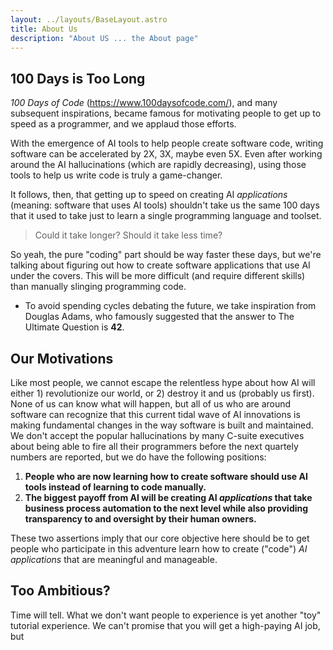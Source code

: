 ```yaml
---
layout: ../layouts/BaseLayout.astro
title: About Us
description: "About US ... the About page"
---
```

## 100 Days is Too Long

_100 Days of Code_ (https://www.100daysofcode.com/), and many subsequent inspirations, became famous 
for motivating people to get up to speed as a programmer,
and we applaud those efforts.

With the emergence of AI tools to help people create software code, writing software can
be accelerated by 2X, 3X, maybe even 5X. Even after working around the AI hallucinations (which
are rapidly decreasing), using those tools to help us write code is truly a game-changer.

It follows, then, that getting up to speed on creating AI _applications_ (meaning: software that
uses AI tools) shouldn't take us the same 100 days that it used to take just to learn a single
programming language and toolset.

> Could it take longer? Should it take less time? 

So yeah, the pure "coding" part should be way faster these days, but we're talking about figuring
out how to create software applications that use AI under the covers. This will be more difficult (and require different skills) than manually slinging programming 
code.
- To avoid spending cycles debating the future, we take inspiration from Douglas Adams, 
who famously suggested that the answer to The Ultimate Question is **42**.

## Our Motivations

Like most people, we cannot escape the relentless hype about how AI will either 1) revolutionize
our world, or 2) destroy it and us (probably us first). None of us can know what will happen, but
all of us who are around software can recognize that this current tidal wave of AI innovations is making 
fundamental changes in the way software is built and maintained. We don't accept the popular hallucinations
by many C-suite executives about being able to fire all their programmers before the next quartely 
numbers are reported, but we do have the following positions:

1. **People who are now learning how to create software should use AI tools instead of learning 
to code manually.**
1. **The biggest payoff from AI will be creating AI _applications_ that take business process 
automation to the next level
 while also providing transparency to and oversight by their human owners.**

These two assertions imply that our core objective here should be to get people who participate in 
this adventure learn how to create ("code") _AI applications_ that are meaningful and manageable.

## Too Ambitious?

Time will tell. What we don't want people to experience is yet another "toy" tutorial experience. We can't
promise that you will get a high-paying AI job, but 



